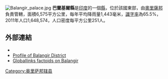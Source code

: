 [[Image:Balangir_palace.jpg|thumb]]
'''巴蘭基爾縣'''是[[印度|印度]]的一個[[縣|縣]]，位於該國東部，由[[奧里薩邦|奧里薩邦]]負責管轄，面積6,575平方公里，每年平均降雨量1,443毫米，[[識字率|識字率]]為65.5%，2011年人口1,648,574，人口密度每平方公里251人。

==外部連結==
* {{Official website|http://balangir.nic.in}}
* [https://web.archive.org/web/20070927212442/http://orissadiary.com/orissa_profile/district/Balangir.asp Profile of Balangir District]
* [https://web.archive.org/web/20060113234627/http://www.globallinks.org.uk/liveto_india/balangir.html Globallinks factoids on Balangir]

{{奥里萨邦行政区划小作品}}
[[Category:奥里萨邦辖县|Category:奥里萨邦辖县]]